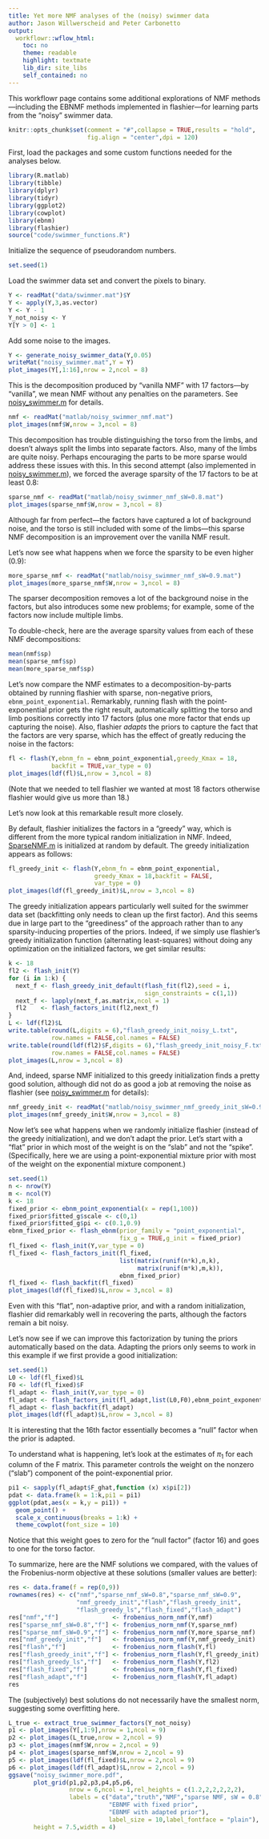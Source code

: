 ```yaml
---
title: Yet more NMF analyses of the (noisy) swimmer data
author: Jason Willwerscheid and Peter Carbonetto
output:
  workflowr::wflow_html:
    toc: no
    theme: readable
    highlight: textmate
    lib_dir: site_libs
    self_contained: no
---
```


This workflowr page contains some additional explorations of NMF
methods—including the EBNMF methods implemented in flashier---for
learning parts from the "noisy" swimmer data.

```r
knitr::opts_chunk$set(comment = "#",collapse = TRUE,results = "hold",
                      fig.align = "center",dpi = 120)
```

First, load the packages and some custom functions needed for the
analyses below.

```r
library(R.matlab)
library(tibble)
library(dplyr)
library(tidyr)
library(ggplot2)
library(cowplot)
library(ebnm)
library(flashier)
source("code/swimmer_functions.R")
```

Initialize the sequence of pseudorandom numbers.

```r
set.seed(1)
```

Load the swimmer data set and convert the pixels to binary.

```r
Y <- readMat("data/swimmer.mat")$Y
Y <- apply(Y,3,as.vector)
Y <- Y - 1
Y_not_noisy <- Y
Y[Y > 0] <- 1
```

Add some noise to the images.

```r
Y <- generate_noisy_swimmer_data(Y,0.05)
writeMat("noisy_swimmer.mat",Y = Y)
plot_images(Y[,1:16],nrow = 2,ncol = 8)
```

This is the decomposition produced by "vanilla NMF" with 17 factors—by
"vanilla", we mean NMF without any penalties on the parameters. See
[noisy_swimmer.m][noisy_swimmer_matlab] for details.

```r
nmf <- readMat("matlab/noisy_swimmer_nmf.mat")
plot_images(nmf$W,nrow = 3,ncol = 8)
```

This decomposition has trouble distinguishing the torso from the
limbs, and doesn't always split the limbs into separate factors. Also,
many of the limbs are quite noisy. Perhaps encouraging the parts to be
more sparse would address these issues with this. In this second
attempt (also implemented in [noisy_swimmer.m][noisy_swimmer_matlab]),
we forced the average sparsity of the 17 factors to be at least 0.8:

```r
sparse_nmf <- readMat("matlab/noisy_swimmer_nmf_sW=0.8.mat")
plot_images(sparse_nmf$W,nrow = 3,ncol = 8)
```

Although far from perfect—the factors have captured a lot of
background noise, and the torso is still included with some of the
limbs—this sparse NMF decomposition is an improvement over the vanilla
NMF result.

Let's now see what happens when we force the sparsity to be even
higher (0.9):

```r
more_sparse_nmf <- readMat("matlab/noisy_swimmer_nmf_sW=0.9.mat")
plot_images(more_sparse_nmf$W,nrow = 3,ncol = 8)
```

The sparser decomposition removes a lot of the background noise in the
factors, but also introduces some new problems; for example, some of
the factors now include multiple limbs.

To double-check, here are the average sparsity values from each of
these NMF decompositions:

```r
mean(nmf$sp)
mean(sparse_nmf$sp)
mean(more_sparse_nmf$sp)
```

Let's now compare the NMF estimates to a decomposition-by-parts
obtained by running flashier with sparse, non-negative priors,
`ebnm_point_exponential`. Remarkably, running flash with the
point-exponential prior gets the right result, automatically splitting
the torso and limb positions correctly into 17 factors (plus one more
factor that ends up capturing the noise). Also, flashier *adapts* the
priors to capture the fact that the factors are very sparse, which has
the effect of greatly reducing the noise in the factors:

```r
fl <- flash(Y,ebnm_fn = ebnm_point_exponential,greedy_Kmax = 18,
            backfit = TRUE,var_type = 0)
plot_images(ldf(fl)$L,nrow = 3,ncol = 8)
```

(Note that we needed to tell flashier we wanted at most 18 factors
otherwise flashier would give us more than 18.)

Let's now look at this remarkable result more closely.

By default, flashier initializes the factors in a "greedy" way, which
is different from the more typical random initialization in NMF.
Indeed, [SparseNMF.m][sparsenmf] is initialized at random by
default. The greedy initialization appears as follows:

```r
fl_greedy_init <- flash(Y,ebnm_fn = ebnm_point_exponential,
                        greedy_Kmax = 18,backfit = FALSE,
						var_type = 0)
plot_images(ldf(fl_greedy_init)$L,nrow = 3,ncol = 8)
```

The greedy initialization appears particularly well suited for the
swimmer data set (backfitting only needs to clean up the first
factor). And this seems due in large part to the "greediness" of the
approach rather than to any sparsity-inducing properties of the
priors. Indeed, if we simply use flashier's greedy initialization
function (alternating least-squares) without doing any optimization on
the initialized factors, we get similar results:

```r
k <- 18
fl2 <- flash_init(Y)
for (i in 1:k) {
  next_f <- flash_greedy_init_default(flash_fit(fl2),seed = i,
                                      sign_constraints = c(1,1))
  next_f <- lapply(next_f,as.matrix,ncol = 1)
  fl2    <- flash_factors_init(fl2,next_f)
}
L <- ldf(fl2)$L
write.table(round(L,digits = 6),"flash_greedy_init_noisy_L.txt",
            row.names = FALSE,col.names = FALSE)
write.table(round(ldf(fl2)$F,digits = 6),"flash_greedy_init_noisy_F.txt",
            row.names = FALSE,col.names = FALSE)
plot_images(L,nrow = 3,ncol = 8)
```

And, indeed, sparse NMF initialized to this greedy initialization
finds a pretty good solution, although did not do as good a job at
removing the noise as flashier (see
[noisy_swimmer.m][noisy_swimmer_matlab] for details):

```r
nmf_greedy_init <- readMat("matlab/noisy_swimmer_nmf_greedy_init_sW=0.9.mat")
plot_images(nmf_greedy_init$W,nrow = 3,ncol = 8)
```

Now let's see what happens when we randomly initialize flashier
(instead of the greedy initialization), and we don't adapt the
prior. Let's start with a "flat" prior in which most of the weight is
on the "slab" and not the "spike". (Specifically, here we are using a
point-exponential mixture prior with most of the weight on the
exponential mixture component.)

```r
set.seed(1)
n <- nrow(Y)
m <- ncol(Y)
k <- 18
fixed_prior <- ebnm_point_exponential(x = rep(1,100))
fixed_prior$fitted_g$scale <- c(0,1)
fixed_prior$fitted_g$pi <- c(0.1,0.9)
ebnm_fixed_prior <- flash_ebnm(prior_family = "point_exponential",
                               fix_g = TRUE,g_init = fixed_prior)
fl_fixed <- flash_init(Y,var_type = 0)
fl_fixed <- flash_factors_init(fl_fixed,
                               list(matrix(runif(n*k),n,k),
                                    matrix(runif(m*k),m,k)),
                               ebnm_fixed_prior)
fl_fixed <- flash_backfit(fl_fixed)
plot_images(ldf(fl_fixed)$L,nrow = 3,ncol = 8)
```

Even with this "flat", non-adaptive prior, and with a random
initialization, flashier did remarkably well in recovering the
parts, although the factors remain a bit noisy.

Let's now see if we can improve this factorization by tuning the
priors automatically based on the data. Adapting the priors only seems
to work in this example if we first provide a good initialization:

```r
set.seed(1)
L0 <- ldf(fl_fixed)$L
F0 <- ldf(fl_fixed)$F
fl_adapt <- flash_init(Y,var_type = 0)
fl_adapt <- flash_factors_init(fl_adapt,list(L0,F0),ebnm_point_exponential)
fl_adapt <- flash_backfit(fl_adapt)
plot_images(ldf(fl_adapt)$L,nrow = 3,ncol = 8)
```

It is interesting that the 16th factor essentially becomes a "null"
factor when the prior is adapted.

To understand what is happening, let's look at the estimates of
$\pi_1$ for each column of the F matrix. This parameter controls the
weight on the nonzero ("slab") component of the point-exponential
prior.

```r
pi1 <- sapply(fl_adapt$F_ghat,function (x) x$pi[2])
pdat <- data.frame(k = 1:k,pi1 = pi1)
ggplot(pdat,aes(x = k,y = pi1)) +
  geom_point() +
  scale_x_continuous(breaks = 1:k) +
  theme_cowplot(font_size = 10)
```

Notice that this weight goes to zero for the "null factor" (factor 16)
and goes to one for the torso factor.

To summarize, here are the NMF solutions we compared, with the values
of the Frobenius-norm objective at these solutions (smaller values are
better):

```r
res <- data.frame(f = rep(0,9))
rownames(res) <- c("nmf","sparse_nmf_sW=0.8","sparse_nmf_sW=0.9",
                   "nmf_greedy_init","flash","flash_greedy_init",
				   "flash_greedy_ls","flash_fixed","flash_adapt")
res["nmf","f"]               <- frobenius_norm_nmf(Y,nmf)
res["sparse_nmf_sW=0.8","f"] <- frobenius_norm_nmf(Y,sparse_nmf)
res["sparse_nmf_sW=0.9","f"] <- frobenius_norm_nmf(Y,more_sparse_nmf)
res["nmf_greedy_init","f"]   <- frobenius_norm_nmf(Y,nmf_greedy_init)
res["flash","f"]             <- frobenius_norm_flash(Y,fl)
res["flash_greedy_init","f"] <- frobenius_norm_flash(Y,fl_greedy_init)
res["flash_greedy_ls","f"]   <- frobenius_norm_flash(Y,fl2)
res["flash_fixed","f"]       <- frobenius_norm_flash(Y,fl_fixed)
res["flash_adapt","f"]       <- frobenius_norm_flash(Y,fl_adapt)
res
```

The (subjectively) best solutions do not necessarily have the smallest
norm, suggesting some overfitting here.

```r
L_true <- extract_true_swimmer_factors(Y_not_noisy)
p1 <- plot_images(Y[,1:9],nrow = 1,ncol = 9)
p2 <- plot_images(L_true,nrow = 2,ncol = 9)
p3 <- plot_images(nmf$W,nrow = 2,ncol = 9)
p4 <- plot_images(sparse_nmf$W,nrow = 2,ncol = 9)
p5 <- plot_images(ldf(fl_fixed)$L,nrow = 2,ncol = 9)
p6 <- plot_images(ldf(fl_adapt)$L,nrow = 2,ncol = 9)
ggsave("noisy_swimmer_more.pdf",
       plot_grid(p1,p2,p3,p4,p5,p6,
                 nrow = 6,ncol = 1,rel_heights = c(1.2,2,2,2,2,2),
                 labels = c("data","truth","NMF","sparse NMF, sW = 0.8",
	                        "EBNMF with fixed prior",
				            "EBNMF with adapted prior"),
               	            label_size = 10,label_fontface = "plain"),
	   height = 7.5,width = 4)
```

[noisy_swimmer_matlab]: https://github.com/willwerscheid/ebnmf-paper/blob/master/matlab/noisy_swimmer.m
[sparsenmf]: https://github.com/willwerscheid/ebnmf-paper/blob/master/matlab/sparseNMF.m
